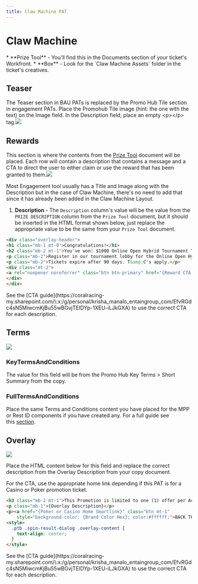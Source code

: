 ```yaml
---
title: Claw Machine PAT
---
```


# Claw Machine

<Admonition type="info" title="Copy and Assets Needed">
  * **Prize Tool** - You'll find this in the Documents section of your ticket's Workfront.
  * **Box** - Look for the `Claw Machine Assets` folder in the ticket's creatives.
</Admonition>

## Teaser

The Teaser section in BAU PATs is replaced by the Promo Hub Tile section in engagement PATs. Place the Promohub Tile image (hint: the one with the text) on the Image field. In the Description field, place an empty \<p>\</p> tag.![](https://res.cloudinary.com/dlfu36fiw/image/upload/v1719463139/builds/claw-machine/clawmachine-teaser_ggb9ju.jpg)

## Rewards

This section is where the contents from the [Prize Tool](https://betmgm-cms-docs.netlify.app/docs/builds/documents#prize-tool) document will be placed. Each row will contain a description that contains a message and a CTA to direct the user to either claim or use the reward that has been granted to them.![](https://res.cloudinary.com/dlfu36fiw/image/upload/v1719463760/builds/claw-machine/clawmachine-rewards_bx2uvq.jpg)

<Admonition type="note" title="Note">
  Most Engagement tool usually has a Title and Image along with the Description but in the case of Claw Machine, there's no need to add that since it has already been added in the Claw Machine Layout.
</Admonition>

1. **Description** - The `Description` column's value will be the value from the `PRIZE DESCRIPTION` column from the `Prize Tool` document, but it should be inserted in the HTML format shown below, just replace the appropriate value to be the same from your `Prize Tool` document.

```html
<div class="overlay-header">
<h1 class="mb-1 mt-0">Congratulations!</h1>
<h2 class="mb-2 mt-1">You've won: $1000 Online Open Hybrid Tournament Ticket</h2>
<p class="mb-2">Register in our tournament lobby for the Online Open Hybrid Tournament</p>
<p class="mb-2">Tickets expire after 90 days. T&amp;C's apply.</p>
<div class="mt-2">
<a rel="noopener noreferrer" class="btn btn-primary" href="{Reward CTA URL}">{Reward CTA Text}</a>
</div>
</div>
```

<Admonition type="note" title="CTA">
  See the [CTA guide](https://coralracing-my.sharepoint.com/\:x:/g/personal/krisha_manalo_entaingroup_com/EfvRGdc4sN5MiwcmKjBu55wBGvjTEIDYp-1XEU-iLJkGXA) to use the correct CTA for each description.
</Admonition>

## Terms

![](https://res.cloudinary.com/dlfu36fiw/image/upload/v1719465791/builds/claw-machine/clawmachine-Terms_ftbovk.jpg)

### KeyTermsAndConditions

The value for this field will be from the Promo Hub Key Terms > Short Summary from the copy.

### FullTermsAndConditions

Place the same Terms and Conditions content you have placed for the MPP or Rest ID components if you have created any. For a full guide see this [section](https://betmgm-cms-docs.netlify.app/docs/builds/documents#terms-and-conditions).

## Overlay

![](https://res.cloudinary.com/dlfu36fiw/image/upload/v1719466325/builds/claw-machine/clawmachine-overlay_mgaokz.jpg)

Place the HTML content below for this field and replace the correct description from the Overlay Description from your copy document.

For the CTA, use the appropriate home link depending if this PAT is for a Casino or Poker promotion ticket.

```html
<h3 class="mb-2 mt-1">This Promotion is limited to one (1) offer per Account per Promotional Day during the Promotional Period.</h3>
<p class="mb-1">{Overlay Description}</p>
<p><a href="{Poker or Casino Home Smartlink}" class="btn mt-1"
    style="background-color: {Brand Color Hex}; color:#ffffff;">BACK TO {POKER | CASINO}</a></p>
<style>
  .ptb .spin-result-dialog .overlay-content {
    text-align: center;
  }
</style>
```

<Admonition type="note" title="CTA">
  See the [CTA guide](https://coralracing-my.sharepoint.com/\:x:/g/personal/krisha_manalo_entaingroup_com/EfvRGdc4sN5MiwcmKjBu55wBGvjTEIDYp-1XEU-iLJkGXA) to use the correct CTA for each description.
</Admonition>
